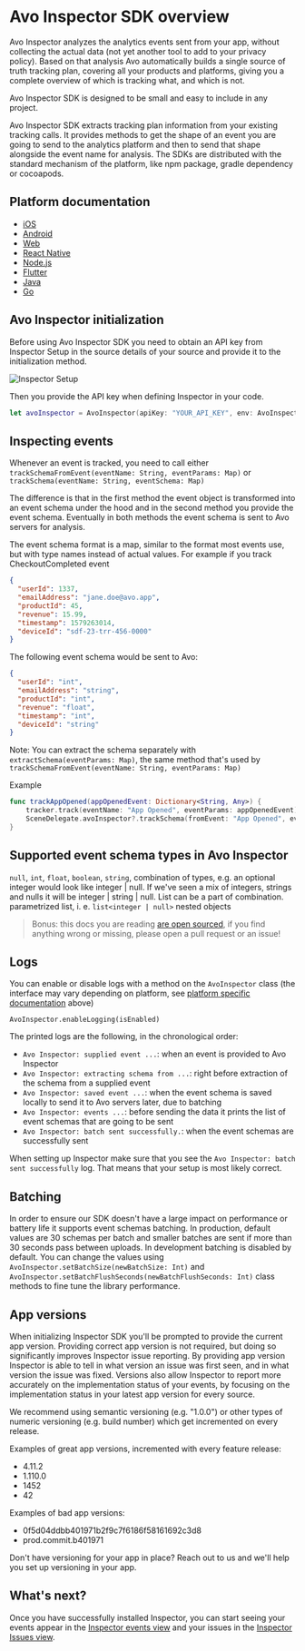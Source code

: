 
# Avo Inspector SDK overview

Avo Inspector analyzes the analytics events sent from your app, without collecting the actual data (not yet another tool to add to your privacy policy). Based on that analysis Avo automatically builds a single source of truth tracking plan, covering all your products and platforms, giving you a complete overview of which is tracking what, and which is not.

Avo Inspector SDK is designed to be small and easy to include in any project.

Avo Inspector SDK extracts tracking plan information from your existing tracking calls. It provides methods to get the shape of an event you are going to send to the analytics platform and then to send that shape alongside the event name for analysis.
The SDKs are distributed with the standard mechanism of the platform, like npm package, gradle dependency or cocoapods.

## Platform documentation

- [iOS](/implementation/inspector/sdk/ios)
- [Android](/implementation/inspector/sdk/android)
- [Web](/implementation/inspector/sdk/web)
- [React Native](/implementation/inspector/sdk/react-native)
- [Node.js](/implementation/inspector/sdk/node)
- [Flutter](/implementation/inspector/sdk/dart)
- [Java](/implementation/inspector/sdk/java)
- [Go](/implementation/inspector/sdk/go)

## Avo Inspector initialization

Before using Avo Inspector SDK you need to obtain an API key from Inspector Setup in the source details of your source and provide it to the initialization method.

![Inspector Setup](/images/workspace/connection-setup/connections-inspector-setup.png)

Then you provide the API key when defining Inspector in your code.

```swift
let avoInspector = AvoInspector(apiKey: "YOUR_API_KEY", env: AvoInspectorEnv.dev)
```

## Inspecting events

Whenever an event is tracked, you need to call either `trackSchemaFromEvent(eventName: String, eventParams: Map)` or `trackSchema(eventName: String, eventSchema: Map)`

The difference is that in the first method the event object is transformed into an event schema under the hood and in the second method you provide the event schema. Eventually in both methods the event schema is sent to Avo servers for analysis.

The event schema format is a map, similar to the format most events use, but with type names instead of actual values. For example if you track CheckoutCompleted event

```json
{
  "userId": 1337,
  "emailAddress": "jane.doe@avo.app",
  "productId": 45,
  "revenue": 15.99,
  "timestamp": 1579263014,
  "deviceId": "sdf-23-trr-456-0000"
}
```

The following event schema would be sent to Avo:

```json
{
  "userId": "int",
  "emailAddress": "string",
  "productId": "int",
  "revenue": "float",
  "timestamp": "int",
  "deviceId": "string"
}
```

Note:
You can extract the schema separately with `extractSchema(eventParams: Map)`, the same method that's used by `trackSchemaFromEvent(eventName: String, eventParams: Map)`

Example

```swift
func trackAppOpened(appOpenedEvent: Dictionary<String, Any>) {
    tracker.track(eventName: "App Opened", eventParams: appOpenedEvent);
    SceneDelegate.avoInspector?.trackSchema(fromEvent: "App Opened", eventParams: appOpenedEvent)
}
```

## Supported event schema types in Avo Inspector

`null`, `int`, `float`, `boolean`, `string`, combination of types, e.g. an optional integer would look like integer | null. If we've seen a mix of integers, strings and nulls it will be integer | string | null. List can be a part of combination. parametrized list, i. e. `list<integer | null>` nested objects

> Bonus: this docs you are reading [are open sourced](https://github.com/avohq/docs), if you find anything wrong or missing, please open a pull request or an issue!

## Logs

You can enable or disable logs with a method on the `AvoInspector` class (the interface may vary depending on platform, see [platform specific documentation](#platform-docs) above)

`AvoInspector.enableLogging(isEnabled)`

The printed logs are the following, in the chronological order:

- `Avo Inspector: supplied event ...`: when an event is provided to Avo Inspector
- `Avo Inspector: extracting schema from ...`: right before extraction of the schema from a supplied event
- `Avo Inspector: saved event ...`: when the event schema is saved locally to send it to Avo servers later, due to batching
- `Avo Inspector: events ...`: before sending the data it prints the list of event schemas that are going to be sent 
- `Avo Inspector: batch sent successfully.`: when the event schemas are successfully sent

<Callout type="info">When setting up Inspector make sure that you see the `Avo Inspector: batch sent successfully` log. That means that your setup is most likely correct.</Callout>


## Batching

In order to ensure our SDK doesn't have a large impact on performance or battery life it supports event schemas batching. In production, default values are 30 schemas per batch and smaller batches are sent if more than 30 seconds pass between uploads. In development batching is disabled by default. You can change the values using `AvoInspector.setBatchSize(newBatchSize: Int)` and `AvoInspector.setBatchFlushSeconds(newBatchFlushSeconds: Int)` class methods to fine tune the library performance.

## App versions

When initializing Inspector SDK you'll be prompted to provide the current app version. Providing correct app version is not required, but doing so significantly improves Inspector issue reporting. By providing app version Inspector is able to tell in what version an issue was first seen, and in what version the issue was fixed. Versions also allow Inspector to report more accurately on the implementation status of your events, by focusing on the implementation status in your latest app version for every source.

We recommend using semantic versioning (e.g. "1.0.0") or other types of numeric versioning (e.g. build number) which get incremented on every release.

Examples of great app versions, incremented with every feature release:
- 4.11.2 
- 1.110.0
- 1452
- 42

Examples of bad app versions:
- 0f5d04ddbb401971b2f9c7f6186f58161692c3d8
- prod.commit.b401971

Don't have versioning for your app in place? Reach out to us and we'll help you set up versioning in your app.

## What's next?
Once you have successfully installed Inspector, you can start seeing your events appear in the [Inspector events view](/inspector/inspector-events-view) and your issues in the [Inspector Issues view](/inspector/inspector-issues-view).
